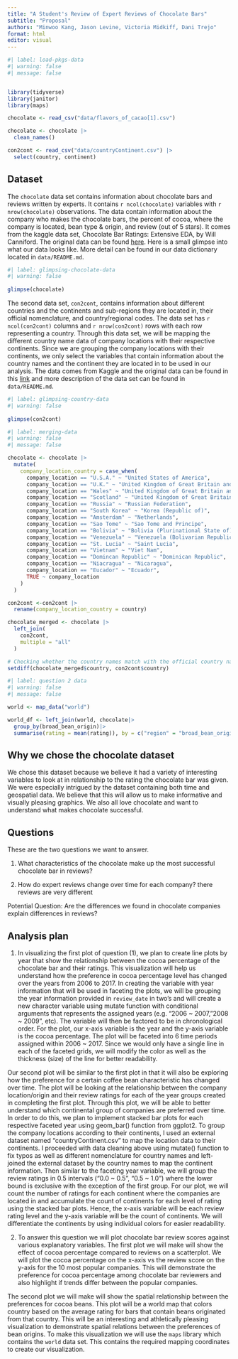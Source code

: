 ```yaml
---
title: "A Student's Review of Expert Reviews of Chocolate Bars"
subtitle: "Proposal"
authors: "Minwoo Kang, Jason Levine, Victoria Midkiff, Dani Trejo"
format: html
editor: visual
---
```


```r
#| label: load-pkgs-data
#| warning: false
#| message: false


library(tidyverse)
library(janitor)
library(maps)

chocolate <- read_csv("data/flavors_of_cacao[1].csv")

chocolate <- chocolate |>
  clean_names()

con2cont <- read_csv("data/countryContinent.csv") |>
  select(country, continent)

```

## Dataset

The `chocolate` data set contains information about chocolate bars and reviews written by experts. It contains `r ncol(chocolate)` variables with `r nrow(chocolate)` observations. The data contain information about the company who makes the chocolate bars, the percent of cocoa, where the company is located, bean type & origin, and review (out of 5 stars). It comes from the kaggle data set, Chocolate Bar Ratings: Extensive EDA, by Will Canniford. The original data can be found [here](https://www.kaggle.com/code/willcanniford/chocolate-bar-ratings-extensive-eda/data). Here is a small glimpse into what our data looks like. More detail can be found in our data dictionary located in `data/README.md`.

```r
#| label: glimpsing-chocolate-data
#| warning: false
 
glimpse(chocolate)
```

The second data set, `con2cont`, contains information about different countries and the continents and sub-regions they are located in, their official nomenclature, and country/regional codes. The data set has `r ncol(con2cont)` columns and `r nrow(con2cont)` rows with each row representing a country. Through this data set, we will be mapping the different country name data of company locations with their respective continents. Since we are grouping the company locations with their continents, we only select the variables that contain information about the country names and the continent they are located in to be used in our analysis. The data comes from Kaggle and the original data can be found in this [link](https://www.kaggle.com/datasets/statchaitya/country-to-continent) and more description of the data set can be found in `data/README.md`.

```r
#| label: glimpsing-country-data
#| warning: false
 
glimpse(con2cont)
```

```r
#| label: merging-data
#| warning: false
#| message: false

chocolate <- chocolate |>
  mutate(
    company_location_country = case_when(
      company_location == "U.S.A." ~ "United States of America",
      company_location == "U.K." ~ "United Kingdom of Great Britain and Northern Ireland",
      company_location == "Wales" ~ "United Kingdom of Great Britain and Northern Ireland",
      company_location == "Scotland" ~ "United Kingdom of Great Britain and Northern Ireland",
      company_location == "Russia" ~ "Russian Federation",
      company_location == "South Korea" ~ "Korea (Republic of)",
      company_location == "Amsterdam" ~ "Netherlands",
      company_location == "Sao Tome" ~ "Sao Tome and Principe",
      company_location == "Bolivia" ~ "Bolivia (Plurinational State of)",
      company_location == "Venezuela" ~ "Venezuela (Bolivarian Republic of)",
      company_location == "St. Lucia" ~ "Saint Lucia",
      company_location == "Vietnam" ~ "Viet Nam",
      company_location == "Domincan Republic" ~ "Dominican Republic",
      company_location == "Niacragua" ~ "Nicaragua",
      company_location == "Eucador" ~ "Ecuador",
      TRUE ~ company_location
    )
  )

con2cont <-con2cont |>
  rename(company_location_country = country)

chocolate_merged <- chocolate |>
  left_join(
    con2cont,
    multiple = "all"
  )

# Checking whether the country names match with the official country names provided in con2cont
setdiff(chocolate_merged$country, con2cont$country)
```

```r
#| label: question 2 data
#| warning: false
#| message: false

world <- map_data("world")

world_df <- left_join(world, chocolate|>
  group_by(broad_bean_origin)|>
  summarise(rating = mean(rating)), by = c("region" = "broad_bean_origin"))
```

## Why we chose the chocolate dataset

We chose this dataset because we believe it had a variety of interesting variables to look at in relationship to the rating the chocolate bar was given. We were especially intrigued by the dataset containing both time and geospatial data. We believe that this will allow us to make informative and visually pleasing graphics. We also all love chocolate and want to understand what makes chocolate successful.

## Questions

These are the two questions we want to answer.

1.  What characteristics of the chocolate make up the most successful chocolate bar in reviews?

2.  How do expert reviews change over time for each company? there reviews are very different

Potential Question: Are the differences we found in chocolate companies explain differences in reviews?

## Analysis plan

1.  In visualizing the first plot of question (1), we plan to create line plots by year that show the relationship between the cocoa percentage of the chocolate bar and their ratings. This visualization will help us understand how the preference in cocoa percentage level has changed over the years from 2006 to 2017. In creating the variable with year information that will be used in faceting the plots, we will be grouping the year information provided in `review_date` in two's and will create a new character variable using mutate function with conditional arguments that represents the assigned years (e.g. "2006 \~ 2007,"2008 \~ 2009", etc). The variable will then be factored to be in chronological order. For the plot, our x-axis variable is the year and the y-axis variable is the cocoa percentage. The plot will be faceted into 6 time periods assigned within 2006 \~ 2017. Since we would only have a single line in each of the faceted grids, we will modify the color as well as the thickness (size) of the line for better readability.

Our second plot will be similar to the first plot in that it will also be exploring how the preference for a certain coffee bean characteristic has changed over time. The plot will be looking at the relationship between the company location/origin and their review ratings for each of the year groups created in completing the first plot. Through this plot, we will be able to better understand which continental group of companies are preferred over time. In order to do this, we plan to implement stacked bar plots for each respective faceted year using geom_bar() function from ggplot2. To group the company locations according to their continents, I used an external dataset named "countryContinent.csv" to map the location data to their continents. I proceeded with data cleaning above using mutate() function to fix typos as well as different nomenclature for country names and left-joined the external dataset by the country names to map the continent information. Then similar to the faceting year variable, we will group the review ratings in 0.5 intervals ("0.0 \~ 0.5", "0.5 \~ 1.0") where the lower bound is exclusive with the exception of the first group. For our plot, we will count the number of ratings for each continent where the companies are located in and accumulate the count of continents for each level of rating using the stacked bar plots. Hence, the x-axis variable will be each review rating level and the y-axis variable will be the count of continents. We will differentiate the continents by using individual colors for easier readability.

2.  To answer this question we will plot chocolate bar review scores against various explanatory variables. The first plot we will make will show the effect of cocoa percentage compared to reviews on a scatterplot. We will plot the cocoa percentage on the x-axis vs the review score on the y-axis for the 10 most popular companies. This will demonstrate the preference for cocoa percentage among chocolate bar reviewers and also highlight if trends differ between the popular companies.

The second plot we will make will show the spatial relationship between the preferences for cocoa beans. This plot will be a world map that colors country based on the average rating for bars that contain beans originated from that country. This will be an interesting and athletically pleasing visualization to demonstrate spatial relations between the preferences of bean origins. To make this visualization we will use the `maps` library which contains the `world` data set. This contains the required mapping coordinates to create our visualization.
